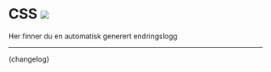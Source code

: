 

<Meta title="Changelog/CSS" />

# CSS [![](https://img.shields.io/npm/v/@arbeidstilsynet/design-css?label=latest%20release&color=0051be)](https://www.npmjs.com/package/@arbeidstilsynet/design-css)

Her finner du en automatisk generert endringslogg

---

<Markdown>{changelog}</Markdown>
